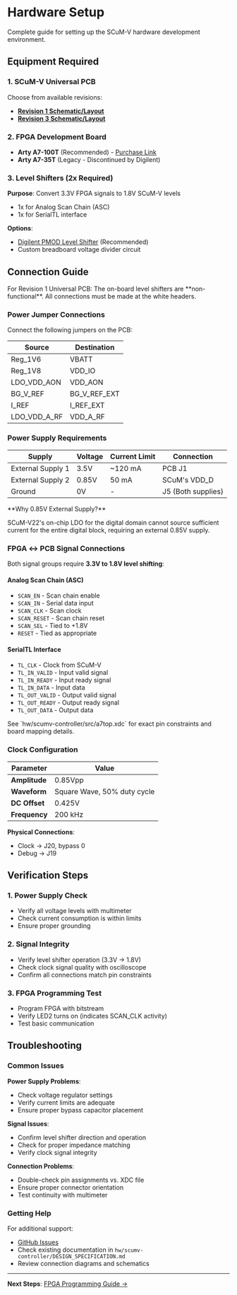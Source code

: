 # Hardware Setup

Complete guide for setting up the SCuM-V hardware development environment.

## Equipment Required

### 1. SCuM-V Universal PCB

Choose from available revisions:

- **[Revision 1 Schematic/Layout](https://uc-berkeley-9.365.altium.com/designs/3D0D350B-0F0E-4E78-9462-98D18BF7F627)**
- **[Revision 3 Schematic/Layout](https://uc-berkeley-9.365.altium.com/designs/57925AD0-466D-477E-A70E-7C0E4B06D00B)**

### 2. FPGA Development Board

- **Arty A7-100T** (Recommended) - [Purchase Link](https://digilent.com/shop/arty-a7-100t-artix-7-fpga-development-board/)
- **Arty A7-35T** (Legacy - Discontinued by Digilent)

### 3. Level Shifters (2x Required)

**Purpose**: Convert 3.3V FPGA signals to 1.8V SCuM-V levels
- 1x for Analog Scan Chain (ASC)
- 1x for SerialTL interface

**Options**:
- [Digilent PMOD Level Shifter](https://digilent.com/shop/pmod-lvlshft-logic-level-shifter/) (Recommended)
- Custom breadboard voltage divider circuit

## Connection Guide


<Callout type="warning">
For Revision 1 Universal PCB: The on-board level shifters are **non-functional**. All connections must be made at the white headers.
</Callout>

### Power Jumper Connections

Connect the following jumpers on the PCB:

| Source | Destination |
|--------|-------------|
| Reg_1V6 | VBATT |
| Reg_1V8 | VDD_IO |
| LDO_VDD_AON | VDD_AON |
| BG_V_REF | BG_V_REF_EXT |
| I_REF | I_REF_EXT |
| LDO_VDD_A_RF | VDD_A_RF |

### Power Supply Requirements

| Supply | Voltage | Current Limit | Connection |
|--------|---------|---------------|------------|
| External Supply 1 | 3.5V | ~120 mA | PCB J1 |
| External Supply 2 | 0.85V | 50 mA | SCuM's VDD_D |
| Ground | 0V | - | J5 (Both supplies) |

<Callout type="info">
**Why 0.85V External Supply?**

SCuM-V22's on-chip LDO for the digital domain cannot source sufficient current for the entire digital block, requiring an external 0.85V supply.
</Callout>

### FPGA ↔ PCB Signal Connections

Both signal groups require **3.3V to 1.8V level shifting**:

#### Analog Scan Chain (ASC)
- `SCAN_EN` - Scan chain enable
- `SCAN_IN` - Serial data input  
- `SCAN_CLK` - Scan clock
- `SCAN_RESET` - Scan chain reset
- `SCAN_SEL` - Tied to +1.8V
- `RESET` - Tied as appropriate

#### SerialTL Interface
- `TL_CLK` - Clock from SCuM-V
- `TL_IN_VALID` - Input valid signal
- `TL_IN_READY` - Input ready signal
- `TL_IN_DATA` - Input data
- `TL_OUT_VALID` - Output valid signal
- `TL_OUT_READY` - Output ready signal
- `TL_OUT_DATA` - Output data

<Callout type="info">
See `hw/scumv-controller/src/a7top.xdc` for exact pin constraints and board mapping details.
</Callout>

### Clock Configuration

| Parameter | Value |
|-----------|-------|
| **Amplitude** | 0.85Vpp |
| **Waveform** | Square Wave, 50% duty cycle |
| **DC Offset** | 0.425V |
| **Frequency** | 200 kHz |

**Physical Connections**:
- Clock → J20, bypass 0
- Debug → J19

## Verification Steps

### 1. Power Supply Check
- Verify all voltage levels with multimeter
- Check current consumption is within limits
- Ensure proper grounding

### 2. Signal Integrity
- Verify level shifter operation (3.3V → 1.8V)
- Check clock signal quality with oscilloscope
- Confirm all connections match pin constraints

### 3. FPGA Programming Test
- Program FPGA with bitstream
- Verify LED2 turns on (indicates SCAN_CLK activity)
- Test basic communication

## Troubleshooting

### Common Issues

**Power Supply Problems**:
- Check voltage regulator settings
- Verify current limits are adequate  
- Ensure proper bypass capacitor placement

**Signal Issues**:
- Confirm level shifter direction and operation
- Check for proper impedance matching
- Verify clock signal integrity

**Connection Problems**:
- Double-check pin assignments vs. XDC file
- Ensure proper connector orientation
- Test continuity with multimeter

### Getting Help

For additional support:
- [GitHub Issues](https://github.com/ucb-ee290c/scum-v-bringup/issues)
- Check existing documentation in `hw/scumv-controller/DESIGN_SPECIFICATION.md`
- Review connection diagrams and schematics

---

**Next Steps**: [FPGA Programming Guide →](/fpga-setup)